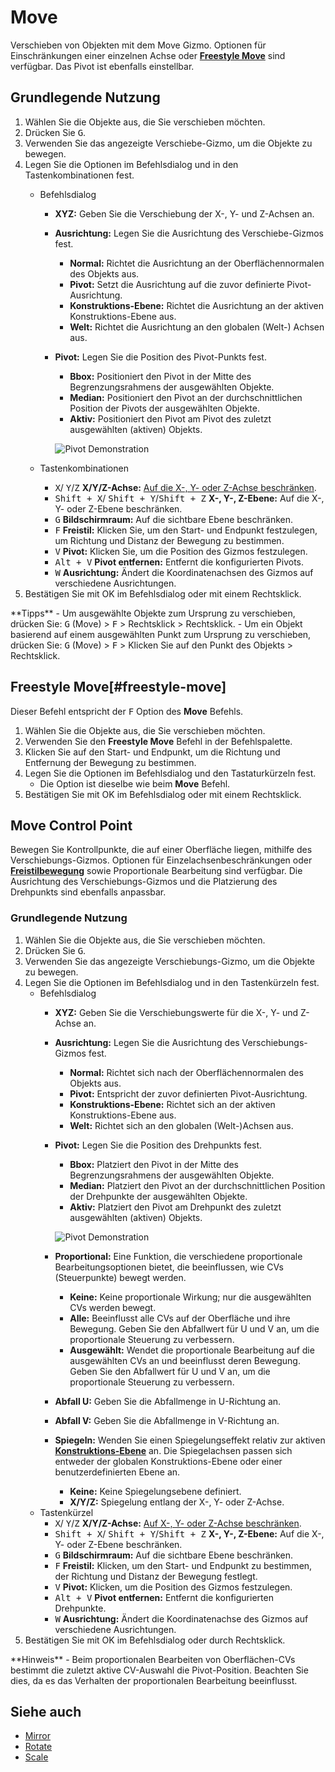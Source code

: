 
# Move

<Reference shortcut="G" command="Move" button="In der Befehlsleiste"  buttonIcon='button-move'/>

Verschieben von Objekten mit dem Move Gizmo. Optionen für Einschränkungen einer einzelnen Achse oder [**Freestyle Move**](#freestyle-move) sind verfügbar. Das Pivot ist ebenfalls einstellbar.

## Grundlegende Nutzung

1. Wählen Sie die Objekte aus, die Sie verschieben möchten.  
2. Drücken Sie <kbd>G</kbd>.  
3. Verwenden Sie das angezeigte Verschiebe-Gizmo, um die Objekte zu bewegen.  
4. Legen Sie die Optionen im Befehlsdialog und in den Tastenkombinationen fest.  
   - <Kst>Befehlsdialog</Kst>  
      - **XYZ:** Geben Sie die Verschiebung der X-, Y- und Z-Achsen an.  
      - **Ausrichtung:** Legen Sie die Ausrichtung des Verschiebe-Gizmos fest.  
         - <ButtonIcon type="button-normal"/> **Normal:** Richtet die Ausrichtung an der Oberflächennormalen des Objekts aus.  
         - <ButtonIcon type="button-pivot"/> **Pivot:** Setzt die Ausrichtung auf die zuvor definierte Pivot-Ausrichtung.  
         - <ButtonIcon type="button-construction-plane"/> **Konstruktions-Ebene:** Richtet die Ausrichtung an der aktiven Konstruktions-Ebene aus.  
         - <ButtonIcon type="button-world"/> **Welt:** Richtet die Ausrichtung an den globalen (Welt-) Achsen aus.  
      - **Pivot:** Legen Sie die Position des Pivot-Punkts fest.  
         - <ButtonIcon type="button-bbox"/> **Bbox:** Positioniert den Pivot in der Mitte des Begrenzungsrahmens der ausgewählten Objekte.  
         - <ButtonIcon type="button-median"/> **Median:** Positioniert den Pivot an der durchschnittlichen Position der Pivots der ausgewählten Objekte.  
         - <ButtonIcon type="button-active"/> **Aktiv:** Positioniert den Pivot am Pivot des zuletzt ausgewählten (aktiven) Objekts.   

         ![Pivot Demonstration](/img/pivot-move.png)

   - <Kst>Tastenkombinationen</Kst>  
      - <kbd>X</kbd>/ <kbd>Y</kbd>/<kbd>Z</kbd> **X/Y/Z-Achse:** [Auf die X-, Y- oder Z-Achse beschränken](/tool/sketching-essentials#constrain-to-an-axis).  
      - <kbd>Shift + X</kbd>/ <kbd>Shift + Y</kbd>/<kbd>Shift + Z</kbd> **X-, Y-, Z-Ebene:** Auf die X-, Y- oder Z-Ebene beschränken.  
      - <kbd>G</kbd> **Bildschirmraum:** Auf die sichtbare Ebene beschränken.  
      - <kbd>F</kbd> **Freistil:** Klicken Sie, um den Start- und Endpunkt festzulegen, um Richtung und Distanz der Bewegung zu bestimmen.  
      - <kbd>V</kbd> **Pivot:** Klicken Sie, um die Position des Gizmos festzulegen.  
      - <kbd>Alt + V</kbd> **Pivot entfernen:** Entfernt die konfigurierten Pivots.  
      - <kbd>W</kbd> **Ausrichtung:** Ändert die Koordinatenachsen des Gizmos auf verschiedene Ausrichtungen.  
5. Bestätigen Sie mit OK im Befehlsdialog oder mit einem Rechtsklick. 

<Callout type="info" emoji="💡">
**Tipps**
- Um ausgewählte Objekte zum Ursprung zu verschieben, drücken Sie: <kbd>G</kbd> (Move) > <kbd>F</kbd> > Rechtsklick > Rechtsklick.
- Um ein Objekt basierend auf einem ausgewählten Punkt zum Ursprung zu verschieben, drücken Sie: <kbd>G</kbd> (Move) > <kbd>F</kbd> > Klicken Sie auf den Punkt des Objekts > Rechtsklick.
</Callout>

## Freestyle Move[#freestyle-move]

Dieser Befehl entspricht der <kbd>F</kbd> Option des **Move** Befehls.

1. Wählen Sie die Objekte aus, die Sie verschieben möchten.
2. Verwenden Sie den **Freestyle Move** Befehl in der Befehlspalette.
3. Klicken Sie auf den Start- und Endpunkt, um die Richtung und Entfernung der Bewegung zu bestimmen.
4. Legen Sie die Optionen im Befehlsdialog und den Tastaturkürzeln fest.
   - Die Option ist dieselbe wie beim **Move** Befehl.
4. Bestätigen Sie mit OK im Befehlsdialog oder mit einem Rechtsklick.

<VideoPlayer fileName="freestyle-move"/>

## Move Control Point

<Reference shortcut="G" command="Move" button="Left of Command Bar"  buttonIcon='button-move'/>

Bewegen Sie Kontrollpunkte, die auf einer Oberfläche liegen, mithilfe des Verschiebungs-Gizmos. Optionen für Einzelachsenbeschränkungen oder [**Freistilbewegung**](#freestyle-move) sowie Proportionale Bearbeitung sind verfügbar. Die Ausrichtung des Verschiebungs-Gizmos und die Platzierung des Drehpunkts sind ebenfalls anpassbar.

### Grundlegende Nutzung

1. Wählen Sie die Objekte aus, die Sie verschieben möchten.
2. Drücken Sie <kbd>G</kbd>.
3. Verwenden Sie das angezeigte Verschiebungs-Gizmo, um die Objekte zu bewegen.
4. Legen Sie die Optionen im Befehlsdialog und in den Tastenkürzeln fest.
   - <Kst>Befehlsdialog</Kst>
      - **XYZ:** Geben Sie die Verschiebungswerte für die X-, Y- und Z-Achse an.
      - **Ausrichtung:** Legen Sie die Ausrichtung des Verschiebungs-Gizmos fest.
         - <ButtonIcon type="button-normal"/> **Normal:** Richtet sich nach der Oberflächennormalen des Objekts aus.
         - <ButtonIcon type="button-pivot"/> **Pivot:** Entspricht der zuvor definierten Pivot-Ausrichtung.
         - <ButtonIcon type="button-construction-plane"/> **Konstruktions-Ebene:** Richtet sich an der aktiven Konstruktions-Ebene aus.
         - <ButtonIcon type="button-world"/> **Welt:** Richtet sich an den globalen (Welt-)Achsen aus.
      - **Pivot:** Legen Sie die Position des Drehpunkts fest.
         - <ButtonIcon type="button-bbox"/> **Bbox:** Platziert den Pivot in der Mitte des Begrenzungsrahmens der ausgewählten Objekte.
         - <ButtonIcon type="button-median"/> **Median:** Platziert den Pivot an der durchschnittlichen Position der Drehpunkte der ausgewählten Objekte.
         - <ButtonIcon type="button-active"/> **Aktiv:** Platziert den Pivot am Drehpunkt des zuletzt ausgewählten (aktiven) Objekts.

         ![Pivot Demonstration](/img/pivot-move.png)

      - **Proportional:** Eine Funktion, die verschiedene proportionale Bearbeitungsoptionen bietet, die beeinflussen, wie CVs (Steuerpunkte) bewegt werden.
         - **Keine:** Keine proportionale Wirkung; nur die ausgewählten CVs werden bewegt.
         - **Alle:** Beeinflusst alle CVs auf der Oberfläche und ihre Bewegung. Geben Sie den Abfallwert für U und V an, um die proportionale Steuerung zu verbessern.
         - **Ausgewählt:** Wendet die proportionale Bearbeitung auf die ausgewählten CVs an und beeinflusst deren Bewegung. Geben Sie den Abfallwert für U und V an, um die proportionale Steuerung zu verbessern. 
      - **Abfall U:** Geben Sie die Abfallmenge in U-Richtung an.
      - **Abfall V:** Geben Sie die Abfallmenge in V-Richtung an.
      - **Spiegeln:** Wenden Sie einen Spiegelungseffekt relativ zur aktiven [**Konstruktions-Ebene**](/plasticity-essentials/construction-plane) an. Die Spiegelachsen passen sich entweder der globalen Konstruktions-Ebene oder einer benutzerdefinierten Ebene an.
         - **Keine:** Keine Spiegelungsebene definiert.
         - **X/Y/Z:** Spiegelung entlang der X-, Y- oder Z-Achse.
   - <Kst>Tastenkürzel</Kst>
      - <kbd>X</kbd>/ <kbd>Y</kbd>/<kbd>Z</kbd> **X/Y/Z-Achse:** [Auf X-, Y- oder Z-Achse beschränken](/tool/sketching-essentials#constrain-to-an-axis).
      - <kbd>Shift + X</kbd>/ <kbd>Shift + Y</kbd>/<kbd>Shift + Z</kbd> **X-, Y-, Z-Ebene:** Auf die X-, Y- oder Z-Ebene beschränken.
      - <kbd>G</kbd> **Bildschirmraum:** Auf die sichtbare Ebene beschränken.
      - <kbd>F</kbd> **Freistil:** Klicken, um den Start- und Endpunkt zu bestimmen, der Richtung und Distanz der Bewegung festlegt.
      - <kbd>V</kbd> **Pivot:** Klicken, um die Position des Gizmos festzulegen.
      - <kbd>Alt + V</kbd> **Pivot entfernen:** Entfernt die konfigurierten Drehpunkte.
      - <kbd>W</kbd> **Ausrichtung:** Ändert die Koordinatenachse des Gizmos auf verschiedene Ausrichtungen.
4. Bestätigen Sie mit OK im Befehlsdialog oder durch Rechtsklick.

<VideoPlayer fileName="move-control-point"/>

<Callout type="info" emoji="🗒️">
**Hinweis**  
- Beim proportionalen Bearbeiten von Oberflächen-CVs bestimmt die zuletzt aktive CV-Auswahl die Pivot-Position. Beachten Sie dies, da es das Verhalten der proportionalen Bearbeitung beeinflusst.
</Callout>

## Siehe auch
- [Mirror](mirror)
- [Rotate](rotate)
- [Scale](scale)